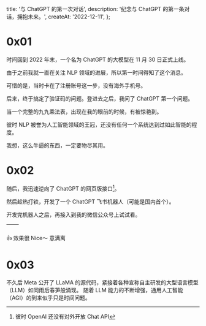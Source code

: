   title: '与 ChatGPT 的第一次对话',
  description: '纪念与 ChatGPT 的第一条对话，拥抱未来。',
  createAt: '2022-12-11',
};

# 0x01

时间回到 2022 年末，一个名为 ChatGPT 的大模型在 11 月 30 日正式上线。

由于之前我就一直在关注 NLP 领域的进展，所以第一时间得知了这个消息。

可惜的是，当时卡在了注册账号这一步，没有海外手机号。


<BaseImage src={chatgptRelease.src} alt="2022年12月1日，我关注到 ChatGPT" />

后来，终于搞定了验证码的问题。登进去之后，我问了 ChatGPT 第一个问题。


<BaseImage src={firstChat.src} alt="2022年12月5日，我问 ChatGPT 的第一个问题" />

当一个完整的九九乘法表，出现在我的眼前的时候，有被惊艳到。

彼时 NLP 被誉为人工智能领域的王冠，还没有任何一个系统达到过如此智能的程度。

我想，这么牛逼的东西，一定要物尽其用。

# 0x02

随后，我迅速逆向了 ChatGPT 的网页版接口[^1]。


<BaseImage
  src={chatApi.src}
  alt="2022年12月5日，完成 ChatGPT 网页版接口逆向工作"
/>

然后趁热打铁，开发了一个 ChatGPT 飞书机器人（可能是国内首个）。


<BaseImage
  src={feishuCommit.src}
  alt="2022年12月11日，开始开发飞书 ChatGPT 机器人"
/>

开发完机器人之后，再接入到我的微信公众号上试试看。



| <TableImage src={feishuBot.src} alt="飞书 ChatGPT 机器人开发完毕" /> | <TableImage src={wechatGpt.src} alt="接入 ChatGPT 到我的微信公众号"/> |
| :------------------------------------------------------------------: | :-------------------------------------------------------------------: |

👍 效果很 Nice～ 意满离

# 0x03

不久后 Meta 公开了 LLaMA 的源代码，紧接着各种宣称自主研发的大型语言模型（LLM）如同雨后春笋般涌现。
随着 LLM 能力的不断增强，通用人工智能（AGI）的到来似乎只是时间问题。


<BaseImage src={llms.src} alt="LLMs 发展历史" />

[^1]: 彼时 OpenAI 还没有对外开放 Chat API
